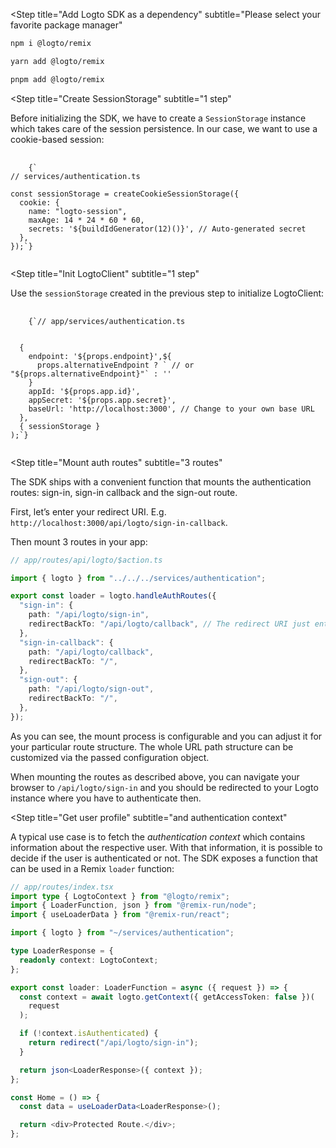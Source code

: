 
<Steps>

<Step
  title="Add Logto SDK as a dependency"
  subtitle="Please select your favorite package manager"
>
<Tabs>
<TabItem value="npm" label="npm">

```bash
npm i @logto/remix
```

</TabItem>
<TabItem value="yarn" label="Yarn">

```bash
yarn add @logto/remix
```

</TabItem>
<TabItem value="pnpm" label="pnpm">

```bash
pnpm add @logto/remix
```

</TabItem>
</Tabs>
</Step>

<Step
  title="Create SessionStorage"
  subtitle="1 step"
>

Before initializing the SDK, we have to create a `SessionStorage` instance which takes care of the session persistence. In our case, we want to use a cookie-based session:


<pre>
  <code className="language-ts">
    {`
// services/authentication.ts

const sessionStorage = createCookieSessionStorage({
  cookie: {
    name: "logto-session",
    maxAge: 14 * 24 * 60 * 60,
    secrets: '${buildIdGenerator(12)()}', // Auto-generated secret
  },
});`}
  </code>
</pre>

</Step>

<Step
  title="Init LogtoClient"
  subtitle="1 step"
>

Use the `sessionStorage` created in the previous step to initialize LogtoClient:

<pre>
  <code className="language-ts">
    {`// app/services/authentication.ts


  {
    endpoint: '${props.endpoint}',${
      props.alternativeEndpoint ? ` // or "${props.alternativeEndpoint}"` : ''
    }
    appId: '${props.app.id}',
    appSecret: '${props.app.secret}',
    baseUrl: 'http://localhost:3000', // Change to your own base URL
  },
  { sessionStorage }
);`}
  </code>
</pre>

</Step>

<Step
  title="Mount auth routes"
  subtitle="3 routes"
>

The SDK ships with a convenient function that mounts the authentication routes: sign-in, sign-in callback and the sign-out route.

First, let’s enter your redirect URI. E.g. `http://localhost:3000/api/logto/sign-in-callback`.

<UriInputField name="redirectUris" />

Then mount 3 routes in your app:

```ts
// app/routes/api/logto/$action.ts

import { logto } from "../../../services/authentication";

export const loader = logto.handleAuthRoutes({
  "sign-in": {
    path: "/api/logto/sign-in",
    redirectBackTo: "/api/logto/callback", // The redirect URI just entered
  },
  "sign-in-callback": {
    path: "/api/logto/callback",
    redirectBackTo: "/",
  },
  "sign-out": {
    path: "/api/logto/sign-out",
    redirectBackTo: "/",
  },
});
```

As you can see, the mount process is configurable and you can adjust it for your particular route structure. The whole URL path structure can be customized via the passed configuration object.

When mounting the routes as described above, you can navigate your browser to `/api/logto/sign-in` and you should be redirected to your Logto instance where you have to authenticate then.

</Step>

<Step
  title="Get user profile"
  subtitle="and authentication context"
>

A typical use case is to fetch the _authentication context_ which contains information about the respective user. With that information, it is possible to decide if the user is authenticated or not. The SDK exposes a function that can be used in a Remix `loader` function:

```ts
// app/routes/index.tsx
import type { LogtoContext } from "@logto/remix";
import { LoaderFunction, json } from "@remix-run/node";
import { useLoaderData } from "@remix-run/react";

import { logto } from "~/services/authentication";

type LoaderResponse = {
  readonly context: LogtoContext;
};

export const loader: LoaderFunction = async ({ request }) => {
  const context = await logto.getContext({ getAccessToken: false })(
    request
  );

  if (!context.isAuthenticated) {
    return redirect("/api/logto/sign-in");
  }

  return json<LoaderResponse>({ context });
};

const Home = () => {
  const data = useLoaderData<LoaderResponse>();

  return <div>Protected Route.</div>;
};
```

</Step>

</Steps>

